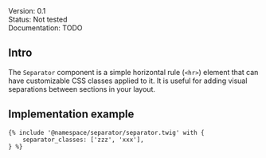 <div class="mb-1">
	<span class="badge badge-sm text-bg-blue">Version: 0.1</span>
</div>
<div class="mb-1">
	<span class="badge badge-sm text-bg-red">Status: Not tested</span>
</div>
<div class="mb-4">
	<span class="badge badge-sm text-bg-warning">Documentation: TODO</span>
</div>

## Intro

The `Separator` component is a simple horizontal rule (`<hr>`) element that can have customizable CSS classes applied to it. It is useful for adding visual separations between sections in your layout.

## Implementation example
```
{% include '@namespace/separator/separator.twig' with {
	separator_classes: ['zzz', 'xxx'],
} %}
```